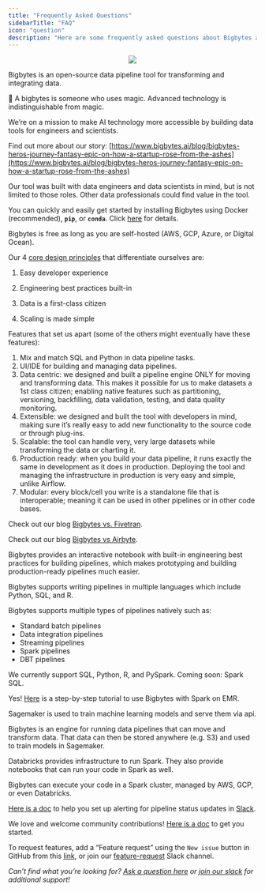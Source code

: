 ```yaml
---
title: "Frequently Asked Questions"
sidebarTitle: "FAQ"
icon: "question"
description: "Here are some frequently asked questions about Bigbytes and our best answers."
---
```

<div align="center">
<img src="https://github.com/digitranslab/assets/blob/main/notion-faq.png?raw=True"/>
</div>

<AccordionGroup>

<Accordion title ="What is Bigbytes?">

Bigbytes is an open-source data pipeline tool for transforming and integrating data.

🧙 A bigbytes is someone who uses magic. Advanced technology is indistinguishable from magic.

We’re on a mission to make AI technology more accessible by building data tools for engineers and scientists.

Find out more about our story: [https://www.bigbytes.ai/blog/bigbytes-heros-journey-fantasy-epic-on-how-a-startup-rose-from-the-ashes](https://www.bigbytes.ai/blog/bigbytes-heros-journey-fantasy-epic-on-how-a-startup-rose-from-the-ashes)

</Accordion>

<Accordion title ="Who is the ideal user for this tool?">

Our tool was built with data engineers and data scientists in mind, but is not limited to those roles. Other data professionals could find value in the tool.

</Accordion>

<Accordion title ="How difficult is Bigbytes to setup?">

You can quickly and easily get started by installing Bigbytes using Docker (recommended), **`pip`**, or **`conda`**. Click [here](https://docs.bigbytes.ai/introduction/overview#quick-start) for details.

</Accordion>

<Accordion title ="How much does Bigbytes cost?">

Bigbytes is free as long as you are self-hosted (AWS, GCP, Azure, or Digital Ocean).

</Accordion>

<Accordion title ="How is Bigbytes’s data pipeline engine software different from Airflow, Dagster, etc?">

Our 4 [core design principles](/design/core-design-principles) that differentiate ourselves are:

1. Easy developer experience

2. Engineering best practices built-in

3. Data is a first-class citizen

4. Scaling is made simple

Features that set us apart (some of the others might eventually have these features):

1. Mix and match SQL and Python in data pipeline tasks.
2. UI/IDE for building and managing data pipelines.
3. Data centric: we designed and built a pipeline engine ONLY for moving and transforming data. This makes it possible for us to make datasets a 1st class citizen; enabling native features such as partitioning, versioning, backfilling, data validation, testing, and data quality monitoring.
4. Extensible: we designed and built the tool with developers in mind, making sure it’s really easy to add new functionality to the source code or through plug-ins.
5. Scalable: the tool can handle very, very large datasets while transforming the data or charting it.
6. Production ready: when you build your data pipeline, it runs exactly the same in development as it does in production. Deploying the tool and managing the infrastructure in production is very easy and simple, unlike Airflow.
7. Modular: every block/cell you write is a standalone file that is interoperable; meaning it can be used in other pipelines or in other code bases.

</Accordion>

<Accordion title ="What’s the difference between Bigbytes and Fivetran?">

Check out our blog [Bigbytes vs. Fivetran](https://www.bigbytes.ai/blog/bigbytes-vs-fivetran).

</Accordion>

<Accordion title ="What’s the difference between Bigbytes and Airbyte?">

Check out our blog [Bigbytes vs Airbyte](https://www.bigbytes.ai/blog/bigbytes-vs-airbyte).

</Accordion>

<Accordion title ="What’s the difference between Bigbytes and Prefect?">

Bigbytes provides an interactive notebook with built-in engineering best practices for building pipelines, which makes prototyping and building production-ready pipelines much easier.

Bigbytes supports writing pipelines in multiple languages which include Python, SQL, and R.

Bigbytes supports multiple types of pipelines natively such as:

- Standard batch pipelines
- Data integration pipelines
- Streaming pipelines
- Spark pipelines
- DBT pipelines

</Accordion>

<Accordion title ="What languages does Bigbytes support?">

We currently support SQL, Python, R, and PySpark. Coming soon: Spark SQL.

</Accordion>

<Accordion title ="Does Bigbytes integrate with Spark?">

Yes! [Here](https://docs.bigbytes.ai/integrations/spark-pyspark) is a step-by-step tutorial to use Bigbytes with Spark on EMR.

</Accordion>

<Accordion title ="What’s the difference between Bigbytes and Sagemaker?">

Sagemaker is used to train machine learning models and serve them via api.

Bigbytes is an engine for running data pipelines that can move and transform data. That data can then be stored anywhere (e.g. S3) and used to train models in Sagemaker.

</Accordion>

<Accordion title ="What’s the difference between Bigbytes and Databricks?">

Databricks provides infrastructure to run Spark. They also provide notebooks that can run your code in Spark as well.

Bigbytes can execute your code in a Spark cluster, managed by AWS, GCP, or even Databricks.

</Accordion>

<Accordion title ="How do I send pipeline notifications to Slack?">

[Here is a doc](/integrations/observability/alerting-slack) to help you set up alerting for pipeline status updates in [Slack](https://www.bigbytes.ai/chat).

</Accordion>

<Accordion title ="How can I contribute or request features?">

We love and welcome community contributions! [Here is a doc](/contributing/overview) to get you started.

To request features, add a “Feature request” using the `New issue` button in GitHub from this [link](https://github.com/digitranslab/bigbytes/issues), or join our [feature-request](https://www.bigbytes.ai/chat) Slack channel.

</Accordion>
</AccordionGroup>

*Can’t find what you’re looking for? [Ask a question here](https://github.com/digitranslab/bigbytes/discussions/categories/q-a) or [join our slack](https://bigbytes.ai/chat) for additional support!*